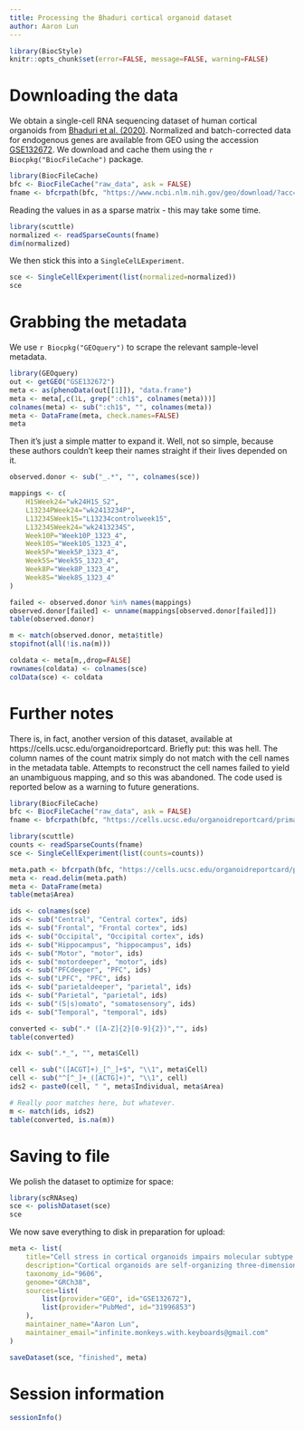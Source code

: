 ```yaml
---
title: Processing the Bhaduri cortical organoid dataset
author: Aaron Lun
---
```


```r
library(BiocStyle)
knitr::opts_chunk$set(error=FALSE, message=FALSE, warning=FALSE)
```

# Downloading the data

We obtain a single-cell RNA sequencing dataset of human cortical organoids from [Bhaduri et al. (2020)](https://doi.org/10.1038/s41586-020-1962-0).
Normalized and batch-corrected data for endogenous genes are available from GEO using the accession [GSE132672](https://www.ncbi.nlm.nih.gov/geo/query/acc.cgi?acc=GSE132672). 
We download and cache them using the `r Biocpkg("BiocFileCache")` package.

```r
library(BiocFileCache)
bfc <- BiocFileCache("raw_data", ask = FALSE)
fname <- bfcrpath(bfc, "https://www.ncbi.nlm.nih.gov/geo/download/?acc=GSE132672&format=file&file=GSE132672%5Fallorganoids%5Fwithnew%5Fmatrix%2Etxt%2Egz")
```

Reading the values in as a sparse matrix - this may take some time.

```r
library(scuttle)
normalized <- readSparseCounts(fname)
dim(normalized)
```

We then stick this into a `SingleCelLExperiment`.

```r
sce <- SingleCellExperiment(list(normalized=normalized))
sce
```

# Grabbing the metadata

We use `r Biocpkg("GEOquery")` to scrape the relevant sample-level metadata.

```r
library(GEOquery)
out <- getGEO("GSE132672")
meta <- as(phenoData(out[[1]]), "data.frame")
meta <- meta[,c(1L, grep(":ch1$", colnames(meta)))]
colnames(meta) <- sub(":ch1$", "", colnames(meta))
meta <- DataFrame(meta, check.names=FALSE)
meta
```

Then it's just a simple matter to expand it.
Well, not so simple, because these authors couldn't keep their names straight if their lives depended on it.

```r
observed.donor <- sub("_.*", "", colnames(sce))

mappings <- c(
    H1SWeek24="wk24H1S_S2",
    L13234PWeek24="wk2413234P",
    L13234SWeek15="L13234controlweek15",
    L13234SWeek24="wk2413234S",
    Week10P="Week10P_1323_4",
    Week10S="Week10S_1323_4",
    Week5P="Week5P_1323_4",
    Week5S="Week5S_1323_4",
    Week8P="Week8P_1323_4",
    Week8S="Week8S_1323_4"
)

failed <- observed.donor %in% names(mappings)
observed.donor[failed] <- unname(mappings[observed.donor[failed]])
table(observed.donor)

m <- match(observed.donor, meta$title)
stopifnot(all(!is.na(m)))

coldata <- meta[m,,drop=FALSE]
rownames(coldata) <- colnames(sce)
colData(sce) <- coldata
```

# Further notes

There is, in fact, another version of this dataset, available at https://cells.ucsc.edu/organoidreportcard.
Briefly put: this was hell.
The column names of the count matrix simply do not match with the cell names in the metadata table.
Attempts to reconstruct the cell names failed to yield an unambiguous mapping, and so this was abandoned.
The code used is reported below as a warning to future generations.

```r
library(BiocFileCache)
bfc <- BiocFileCache("raw_data", ask = FALSE)
fname <- bfcrpath(bfc, "https://cells.ucsc.edu/organoidreportcard/primary10X/primarymatrix_nonorm.txt.gz")

library(scuttle)
counts <- readSparseCounts(fname)
sce <- SingleCellExperiment(list(counts=counts))

meta.path <- bfcrpath(bfc, "https://cells.ucsc.edu/organoidreportcard/primary10X/meta.tsv")
meta <- read.delim(meta.path)
meta <- DataFrame(meta)
table(meta$Area)

ids <- colnames(sce)
ids <- sub("Central", "Central cortex", ids)
ids <- sub("Frontal", "Frontal cortex", ids)
ids <- sub("Occipital", "Occipital cortex", ids)
ids <- sub("Hippocampus", "hippocampus", ids)
ids <- sub("Motor", "motor", ids)
ids <- sub("motordeeper", "motor", ids)
ids <- sub("PFCdeeper", "PFC", ids)
ids <- sub("LPFC", "PFC", ids)
ids <- sub("parietaldeeper", "parietal", ids)
ids <- sub("Parietal", "parietal", ids)
ids <- sub("(S|s)omato", "somatosensory", ids)
ids <- sub("Temporal", "temporal", ids)

converted <- sub(".* ([A-Z]{2}[0-9]{2})","", ids)
table(converted)

idx <- sub(".*_", "", meta$Cell)

cell <- sub("([ACGT]+)_[^_]+$", "\\1", meta$Cell)
cell <- sub("^[^_]+_([ACTG]+)", "\\1", cell)
ids2 <- paste0(cell, " ", meta$Individual, meta$Area)

# Really poor matches here, but whatever. 
m <- match(ids, ids2)
table(converted, is.na(m))
```

# Saving to file 

We polish the dataset to optimize for space:

```r
library(scRNAseq)
sce <- polishDataset(sce)
sce
```

We now save everything to disk in preparation for upload:

```r
meta <- list(
    title="Cell stress in cortical organoids impairs molecular subtype specification",
    description="Cortical organoids are self-organizing three-dimensional cultures that model features of the developing human cerebral cortex. However, the fidelity of organoid models remains unclear. Here we analyse the transcriptomes of individual primary human cortical cells from different developmental periods and cortical areas. We find that cortical development is characterized by progenitor maturation trajectories, the emergence of diverse cell subtypes and areal specification of newborn neurons. By contrast, organoids contain broad cell classes, but do not recapitulate distinct cellular subtype identities and appropriate progenitor maturation. Although the molecular signatures of cortical areas emerge in organoid neurons, they are not spatially segregated. Organoids also ectopically activate cellular stress pathways, which impairs cell-type specification. However, organoid stress and subtype defects are alleviated by transplantation into the mouse cortex. Together, these datasets and analytical tools provide a framework for evaluating and improving the accuracy of cortical organoids as models of human brain development.",
    taxonomy_id="9606",
    genome="GRCh38",
    sources=list(
        list(provider="GEO", id="GSE132672"),
        list(provider="PubMed", id="31996853")
    ),
    maintainer_name="Aaron Lun",
    maintainer_email="infinite.monkeys.with.keyboards@gmail.com"
)

saveDataset(sce, "finished", meta)
```

# Session information

```r
sessionInfo()
```
